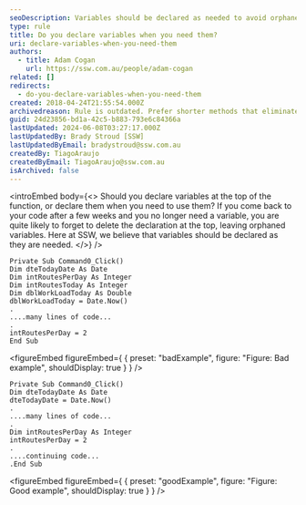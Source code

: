 ```yaml
---
seoDescription: Variables should be declared as needed to avoid orphaned declarations and improve code readability.
type: rule
title: Do you declare variables when you need them?
uri: declare-variables-when-you-need-them
authors:
  - title: Adam Cogan
    url: https://ssw.com.au/people/adam-cogan
related: []
redirects:
  - do-you-declare-variables-when-you-need-them
created: 2018-04-24T21:55:54.000Z
archivedreason: Rule is outdated. Prefer shorter methods that eliminate the need for this rule
guid: 24d23856-bd1a-42c5-b883-793e6c84366a
lastUpdated: 2024-06-08T03:27:17.000Z
lastUpdatedBy: Brady Stroud [SSW]
lastUpdatedByEmail: bradystroud@ssw.com.au
createdBy: TiagoAraujo
createdByEmail: TiagoAraujo@ssw.com.au
isArchived: false
---
```


<introEmbed
  body={<>
Should you declare variables at the top of the function, or declare them when you need to use them? If you come back to your code after a few weeks and you no longer need a variable, you are quite likely to forget to delete the declaration at the top, leaving orphaned variables. Here at SSW, we believe that variables should be declared as they are needed.
  </>}
/>
```vbnet
Private Sub Command0_Click()
Dim dteTodayDate As Date
Dim intRoutesPerDay As Integer
Dim intRoutesToday As Integer
Dim dblWorkLoadToday As Double
dblWorkLoadToday = Date.Now()
.
....many lines of code...
.
intRoutesPerDay = 2
End Sub
```

<figureEmbed figureEmbed={ {
  preset: "badExample",
  figure: "Figure: Bad example",
  shouldDisplay: true
} } />


```vbnet
Private Sub Command0_Click()
Dim dteTodayDate As Date
dteTodayDate = Date.Now()
.
....many lines of code...
.
Dim intRoutesPerDay As Integer
intRoutesPerDay = 2
.
....continuing code...
.End Sub
```

<figureEmbed figureEmbed={ {
  preset: "goodExample",
  figure: "Figure: Good example",
  shouldDisplay: true
} } />
